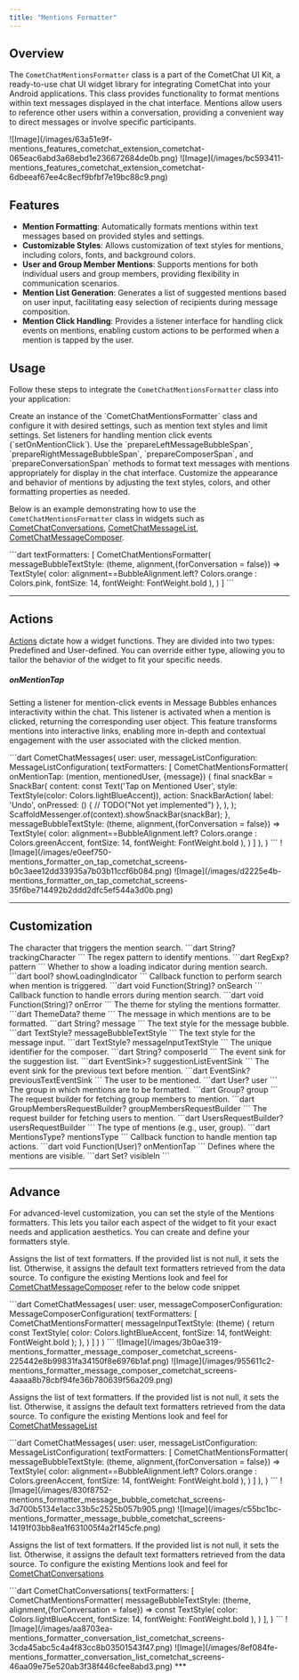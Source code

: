 ```yaml
---
title: "Mentions Formatter"
---
```


## Overview

The `CometChatMentionsFormatter` class is a part of the CometChat UI Kit, a ready-to-use chat UI widget library for integrating CometChat into your Android applications. This class provides functionality to format mentions within text messages displayed in the chat interface. Mentions allow users to reference other users within a conversation, providing a convenient way to direct messages or involve specific participants.

<Tabs>
<Tab title="Android">
![Image](/images/63a51e9f-mentions_features_cometchat_extension_cometchat-065eac6abd3a68ebd1e236672684de0b.png)

</Tab>

<Tab title="iOS">
![Image](/images/bc593411-mentions_features_cometchat_extension_cometchat-6dbeeaf67ee4c8ecf9bfbf7e19bc88c9.png)

</Tab>

</Tabs>

## Features

* **Mention Formatting**: Automatically formats mentions within text messages based on provided styles and settings.
* **Customizable Styles**: Allows customization of text styles for mentions, including colors, fonts, and background colors.
* **User and Group Member Mentions**: Supports mentions for both individual users and group members, providing flexibility in communication scenarios.
* **Mention List Generation**: Generates a list of suggested mentions based on user input, facilitating easy selection of recipients during message composition.
* **Mention Click Handling**: Provides a listener interface for handling click events on mentions, enabling custom actions to be performed when a mention is tapped by the user.

## Usage

Follow these steps to integrate the `CometChatMentionsFormatter` class into your application:

<Steps>

<Step title="Initialize the Mentions Formatter">
  Create an instance of the `CometChatMentionsFormatter` class and configure it with desired settings, such as mention text styles and limit settings.
</Step>

<Step title="Set Mention Listeners">
  Set listeners for handling mention click events (`setOnMentionClick`).
</Step>

<Step title="Format Messages with Mentions">
  Use the `prepareLeftMessageBubbleSpan`, `prepareRightMessageBubbleSpan`, `prepareComposerSpan`, and `prepareConversationSpan` methods to format text messages with mentions appropriately for display in the chat interface.
</Step>

<Step title="Customize Mention Styles and Behavior">
  Customize the appearance and behavior of mentions by adjusting the text styles, colors, and other formatting properties as needed.
</Step>

</Steps>


Below is an example demonstrating how to use the `CometChatMentionsFormatter` class in widgets such as [CometChatConversations](/ui-kit/flutter/conversations), [CometChatMessageList](/ui-kit/flutter/message-list), [CometChatMessageComposer](/ui-kit/flutter/message-composer).

<Tabs>
<Tab title="Dart">
<Accordion title="Show Code Snippet" icon="code">
```dart
textFormatters: [
    CometChatMentionsFormatter(
      messageBubbleTextStyle: (theme, alignment,{forConversation = false}) => 
        TextStyle(
            color: alignment==BubbleAlignment.left? Colors.orange : Colors.pink,
            fontSize: 14,
            fontWeight: FontWeight.bold
        ),
    )
]
```
</Accordion>
</Tab>

</Tabs>

***

## Actions

[Actions](/ui-kit/flutter/components-overview#actions) dictate how a widget functions. They are divided into two types: Predefined and User-defined. You can override either type, allowing you to tailor the behavior of the widget to fit your specific needs.

##### onMentionTap

Setting a listener for mention-click events in Message Bubbles enhances interactivity within the chat. This listener is activated when a mention is clicked, returning the corresponding user object. This feature transforms mentions into interactive links, enabling more in-depth and contextual engagement with the user associated with the clicked mention.

<Tabs>
<Tab title="Dart">
<Accordion title="Show Code Snippet" icon="code">
```dart
CometChatMessages(
  user: user,
  messageListConfiguration: MessageListConfiguration(
      textFormatters: [
        CometChatMentionsFormatter(
          onMentionTap: (mention, mentionedUser, {message}) {
            final snackBar = SnackBar(
              content: const Text('Tap on Mentioned User', style: TextStyle(color: Colors.lightBlueAccent)),
              action: SnackBarAction(
                label: 'Undo',
                onPressed: () {
                  // TODO("Not yet implemented")
                },
              ),
            );
            ScaffoldMessenger.of(context).showSnackBar(snackBar);
          },
          messageBubbleTextStyle: (theme, alignment,{forConversation = false}) => TextStyle(
              color: alignment==BubbleAlignment.left? Colors.orange : Colors.greenAccent,
              fontSize: 14,
              fontWeight: FontWeight.bold
          ),
        )
      ]
  ),
)
```
</Accordion>
</Tab>

</Tabs>

<Tabs>
<Tab title="Android">
![Image](/images/e0eef750-mentions_formatter_on_tap_cometchat_screens-b0c3aee12dd33935a7b03b11ccf6b084.png)

</Tab>

<Tab title="iOS">
![Image](/images/d2225e4b-mentions_formatter_on_tap_cometchat_screens-35f6be714492b2ddd2dfc5ef544a3d0b.png)

</Tab>

</Tabs>

***

## Customization

<AccordionGroup>

<Accordion title="trackingCharacter">
  The character that triggers the mention search.
  ```dart
  String? trackingCharacter
  ```
</Accordion>

<Accordion title="pattern">
  The regex pattern to identify mentions.
  ```dart
  RegExp? pattern
  ```
</Accordion>

<Accordion title="showLoadingIndicator">
  Whether to show a loading indicator during mention search.
  ```dart
  bool? showLoadingIndicator
  ```
</Accordion>

<Accordion title="onSearch">
  Callback function to perform search when mention is triggered.
  ```dart
  void Function(String)? onSearch
  ```
</Accordion>

<Accordion title="onError">
  Callback function to handle errors during mention search.
  ```dart
  void Function(String)? onError
  ```
</Accordion>

<Accordion title="theme">
  The theme for styling the mentions formatter.
  ```dart
  ThemeData? theme
  ```
</Accordion>

<Accordion title="message">
  The message in which mentions are to be formatted.
  ```dart
  String? message
  ```
</Accordion>

<Accordion title="messageBubbleTextStyle">
  The text style for the message bubble.
  ```dart
  TextStyle? messageBubbleTextStyle
  ```
</Accordion>

<Accordion title="messageInputTextStyle">
  The text style for the message input.
  ```dart
  TextStyle? messageInputTextStyle
  ```
</Accordion>

<Accordion title="composerId">
  The unique identifier for the composer.
  ```dart
  String? composerId
  ```
</Accordion>

<Accordion title="suggestionListEventSink">
  The event sink for the suggestion list.
  ```dart
  EventSink<List<User>>? suggestionListEventSink
  ```
</Accordion>

<Accordion title="previousTextEventSink">
  The event sink for the previous text before mention.
  ```dart
  EventSink<String>? previousTextEventSink
  ```
</Accordion>

<Accordion title="user">
  The user to be mentioned.
  ```dart
  User? user
  ```
</Accordion>

<Accordion title="group">
  The group in which mentions are to be formatted.
  ```dart
  Group? group
  ```
</Accordion>

<Accordion title="groupMembersRequestBuilder">
  The request builder for fetching group members to mention.
  ```dart
  GroupMembersRequestBuilder? groupMembersRequestBuilder
  ```
</Accordion>

<Accordion title="usersRequestBuilder">
  The request builder for fetching users to mention.
  ```dart
  UsersRequestBuilder? usersRequestBuilder
  ```
</Accordion>

<Accordion title="mentionsType">
  The type of mentions (e.g., user, group).
  ```dart
  MentionsType? mentionsType
  ```
</Accordion>

<Accordion title="onMentionTap">
  Callback function to handle mention tap actions.
  ```dart
  void Function(User)? onMentionTap
  ```
</Accordion>

<Accordion title="visibleIn">
  Defines where the mentions are visible.
  ```dart
  Set<ComposerMentionVisibility>? visibleIn
  ```
</Accordion>

</AccordionGroup>


***

## Advance

For advanced-level customization, you can set the style of the Mentions formatters. This lets you tailor each aspect of the widget to fit your exact needs and application aesthetics. You can create and define your formatters style.

<Accordion title="Composer Mention Text Style">

Assigns the list of text formatters. If the provided list is not null, it sets the list. Otherwise, it assigns the default text formatters retrieved from the data source. To configure the existing Mentions look and feel for [CometChatMessageComposer](/ui-kit/flutter/message-composer) refer to the below code snippet

<Tabs>
<Tab title="Dart">
<Accordion title="Show Code Snippet" icon="code">
```dart
CometChatMessages(
    user: user,
    messageComposerConfiguration: MessageComposerConfiguration(
        textFormatters: [
            CometChatMentionsFormatter(
                messageInputTextStyle: (theme) {
                    return const TextStyle(
                    color: Colors.lightBlueAccent,
                    fontSize: 14,
                    fontWeight: FontWeight.bold
                );
            },
        )
        ]
    )
)
```
</Accordion>
</Tab>

</Tabs>

<Tabs>
<Tab title="Android">
![Image](/images/3b0ae319-mentions_formatter_message_composer_cometchat_screens-225442e8b99831fa34150f8e6976b1af.png)

</Tab>

<Tab title="iOS">
![Image](/images/955611c2-mentions_formatter_message_composer_cometchat_screens-4aaaa8b78cbf94fe36b780639f56a209.png)

</Tab>

</Tabs>
</Accordion>

<Accordion title="Message Bubble Mention Text Style">

Assigns the list of text formatters. If the provided list is not null, it sets the list. Otherwise, it assigns the default text formatters retrieved from the data source. To configure the existing Mentions look and feel for [CometChatMessageList](/ui-kit/flutter/message-list)

<Tabs>
<Tab title="Dart">
<Accordion title="Show Code Snippet" icon="code">
```dart
CometChatMessages(
  user: user,
  messageListConfiguration: MessageListConfiguration(
      textFormatters: [
        CometChatMentionsFormatter(
          messageBubbleTextStyle: (theme, alignment,{forConversation = false}) => TextStyle(
              color: alignment==BubbleAlignment.left? Colors.orange : Colors.greenAccent,
              fontSize: 14,
              fontWeight: FontWeight.bold
          ),
        )
      ]
  ),
)
```
</Accordion>
</Tab>

</Tabs>

<Tabs>
<Tab title="Android">
![Image](/images/830f8752-mentions_formatter_message_bubble_cometchat_screens-3d700b5134e1acc33b5c2525b057b905.png)

</Tab>

<Tab title="iOS">
![Image](/images/c55bc1bc-mentions_formatter_message_bubble_cometchat_screens-14191f03bb8ea1f631005f4a2f145cfe.png)

</Tab>

</Tabs>
</Accordion>

<Accordion title="Conversations Mention Text Style">

Assigns the list of text formatters. If the provided list is not null, it sets the list. Otherwise, it assigns the default text formatters retrieved from the data source. To configure the existing Mentions look and feel for [CometChatConversations](/ui-kit/flutter/conversations)

<Tabs>
<Tab title="Dart">
<Accordion title="Show Code Snippet" icon="code">
```dart
CometChatConversations(
  textFormatters: [
    CometChatMentionsFormatter(
      messageBubbleTextStyle: (theme, alignment,{forConversation = false}) =>
          const TextStyle(
              color: Colors.lightBlueAccent,
              fontSize: 14,
              fontWeight: FontWeight.bold
          ),
    )
  ],
)
```
</Accordion>
</Tab>

</Tabs>

<Tabs>
<Tab title="Android">
![Image](/images/aa8703ea-mentions_formatter_conversation_list_cometchat_screens-3cda45abc5c4a4f83cc8b03501543f47.png)

</Tab>

<Tab title="iOS">
![Image](/images/8ef084fe-mentions_formatter_conversation_list_cometchat_screens-46aa09e75e520ab3f38f446cfee8abd3.png)

</Tab>

</Tabs>
</Accordion>
***

